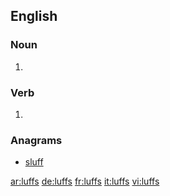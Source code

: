 ==English==

===Noun===
{{head|en|plural}}

# {{plural of|luff|lang=en}}

===Verb===
{{head|en|verb form}}

# {{en-third-person singular of|luff}}

===Anagrams===
* [[sluff#English|sluff]]

[[ar:luffs]]
[[de:luffs]]
[[fr:luffs]]
[[it:luffs]]
[[vi:luffs]]
